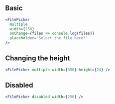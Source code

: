 ## Basic

```jsx
<FilePicker
  multiple
  width={250}
  onChange={files => console.log(files)}
  placeholder="Select the file here!"
/>
```

## Changing the height

```jsx
<FilePicker multiple width={350} height={24} />
```

## Disabled

```jsx
<FilePicker disabled width={250} />
```
